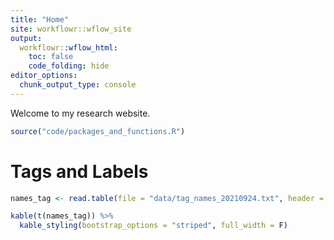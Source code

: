 ```yaml
---
title: "Home"
site: workflowr::wflow_site
output:
  workflowr::wflow_html:
    toc: false
    code_folding: hide
editor_options:
  chunk_output_type: console
---
```


Welcome to my research website.

```r
source("code/packages_and_functions.R")
```

# Tags and Labels
```r
names_tag <- read.table(file = "data/tag_names_20210924.txt", header = T, sep = "\t")

kable(t(names_tag)) %>%
  kable_styling(bootstrap_options = "striped", full_width = F)
```

